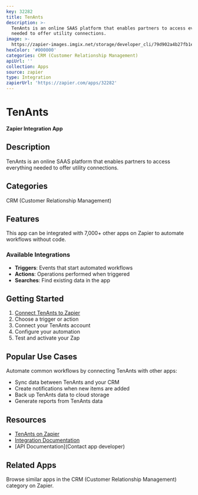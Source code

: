 ```yaml
---
key: 32282
title: TenAnts
description: >-
  TenAnts is an online SAAS platform that enables partners to access everything
  needed to offer utility connections.
image: >-
  https://zapier-images.imgix.net/storage/developer_cli/79d902a4b27fb1ecd6ab61c000b0764b_2.png?auto=format%2Ccompress&ixlib=python-3.0.0&q=50
hexColor: '#000000'
categories: CRM (Customer Relationship Management)
apiUrl: ''
collection: Apps
source: zapier
type: Integration
zapierUrl: 'https://zapier.com/apps/32282'
---
```

# TenAnts

**Zapier Integration App**

## Description

TenAnts is an online SAAS platform that enables partners to access everything needed to offer utility connections.

## Categories

CRM (Customer Relationship Management)

## Features

This app can be integrated with 7,000+ other apps on Zapier to automate workflows without code.

### Available Integrations

- **Triggers**: Events that start automated workflows
- **Actions**: Operations performed when triggered
- **Searches**: Find existing data in the app

## Getting Started

1. [Connect TenAnts to Zapier](https://zapier.com/apps/32282)
2. Choose a trigger or action
3. Connect your TenAnts account
4. Configure your automation
5. Test and activate your Zap

## Popular Use Cases

Automate common workflows by connecting TenAnts with other apps:

- Sync data between TenAnts and your CRM
- Create notifications when new items are added
- Back up TenAnts data to cloud storage
- Generate reports from TenAnts data

## Resources

- [TenAnts on Zapier](https://zapier.com/apps/32282)
- [Integration Documentation](https://zapier.com/apps/32282/integrations)
- [API Documentation](Contact app developer)

## Related Apps

Browse similar apps in the CRM (Customer Relationship Management) category on Zapier.
